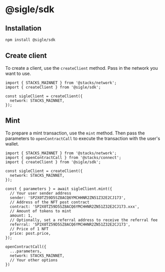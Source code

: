 # @sigle/sdk

## Installation

```bash
npm install @sigle/sdk
```

## Create client

To create a client, use the `createClient` method. Pass in the network you want to use.

```tsx
import { STACKS_MAINNET } from '@stacks/network';
import { createClient } from '@sigle/sdk';

const sigleClient = createClient({
  network: STACKS_MAINNET,
});
```

## Mint

To prepare a mint transaction, use the `mint` method. Then pass the  parameters to `openContractCall` to execute the transaction with the user's wallet.

```tsx
import { STACKS_MAINNET } from '@stacks/network';
import { openContractCall } from '@stacks/connect';
import { createClient } from '@sigle/sdk';

const sigleClient = createClient({
  network: STACKS_MAINNET,
});

const { parameters } = await sigleClient.mint({
  // Your user sender address
  sender: 'SP2X0TZ59D5SZ8ACQ6YMCHHNR2ZN51Z32E2CJ173',
  // Address of the NFT post contract
  contract: 'SP2X0TZ59D5SZ8ACQ6YMCHHNR2ZN51Z32E2CJ173.xxx',
  // Amount of tokens to mint
  amount: 1,
  // Optionally, set a referral address to receive the referral fee
  referral: 'SP2X0TZ59D5SZ8ACQ6YMCHHNR2ZN51Z32E2CJ173',
  // Price of 1 NFT
  price: post.price,
});

openContractCall({
  ...parameters,
  network: STACKS_MAINNET,
  // Your other options
})

```

